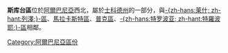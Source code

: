 {{noteTA
|T=zh-hans:斯库台区; zh-hant:士科德區;
|1=zh-hans:斯库台; zh-hant:士科德;
}}
{{Infomation of Subdivisions|
Map=Image:AlbaniaShkoder.png|
MapSize=100px|
Nation=阿爾巴尼亞|
enNation=Albania|
Lang=阿爾巴尼亞語|
oName=Shkodrës|
Lv=區|
Capital=[[斯库台|-{zh-hans:斯库台; zh-hant:士科德;}-]]|
tArea=1,631|
tPop=185,000|
PopYear=2004|
ISOcode=AL-SH|
}}

'''斯库台區'''位於[[阿爾巴尼亞|阿爾巴尼亞]]西北，屬於[[士科德州|士科德州]]的一部分，與[[列澤區|-{zh-hans:莱什; zh-hant:列澤;}-區]]、[[馬拉卡斯特區|馬拉卡斯特區]]、[[普克區|普克區]]、[[特羅波耶區|-{zh-hans:特罗波亚; zh-hant:特羅波耶;}-區]]相鄰。

{{Districts of Albania}}
{{Albania-stub}}

[[Category:阿爾巴尼亞區份|Category:阿爾巴尼亞區份]]